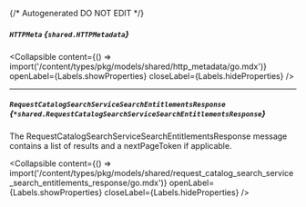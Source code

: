 {/* Autogenerated DO NOT EDIT  */}

##### `HTTPMeta` *{`shared.HTTPMetadata`}*

<Collapsible content={() => import('/content/types/pkg/models/shared/http_metadata/go.mdx')} openLabel={Labels.showProperties} closeLabel={Labels.hideProperties} />


---
##### `RequestCatalogSearchServiceSearchEntitlementsResponse` *{`*shared.RequestCatalogSearchServiceSearchEntitlementsResponse`}*
The RequestCatalogSearchServiceSearchEntitlementsResponse message contains a list of results and a nextPageToken if applicable.

<Collapsible content={() => import('/content/types/pkg/models/shared/request_catalog_search_service_search_entitlements_response/go.mdx')} openLabel={Labels.showProperties} closeLabel={Labels.hideProperties} />



